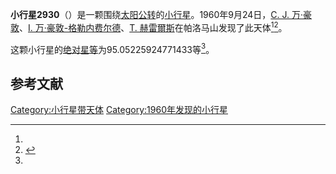 {{Infobox planet
| bgcolour = #FFFFC0
| name = 2930 Euripides
| symbol = 
| image = 
| caption = 
| discovery = yes
| discovery_ref = 
| discoverer = [[C._J._万·豪敦|C. J. 万·豪敦]]、[[I._万·豪敦-格勒内费尔德|I. 万·豪敦-格勒内费尔德]]、[[T._赫雷爾斯|T. 赫雷爾斯]]
| discovery_site = [[帕洛马山|帕洛马山]] 
| discovered = 1960年9月24日
| designations = yes
| mp_name = 
| named_after = 
| alt_names = 6554 P-L/ 1979 UX / 1983 PO
| mp_category = [[主带小行星|主带小行星]]
| orbit_ref = <ref name="a">[http://ssd.jpl.nasa.gov/sbdb.cgi?sstr=2930 2930 Euripides] {{Wayback|url=http://ssd.jpl.nasa.gov/sbdb.cgi?sstr=2930 |date=20210904162942 }}，小行星數據庫瀏覽器（JPL Small-Body Database Browser）－[[美国国家航空航天局|美国国家航空航天局]]喷气推进实验室</ref>
| epoch = 2456400.5 (2013年4月18日更新)
| aphelion = {{convert|2.845138793268955|AU|km|3|abbr=on|lk=out}}
| perihelion = {{convert|2.715090576933653|AU|km|3|abbr=on}}
| semimajor = {{convert|2.780114685101304|AU|km|3|abbr=on}}
| eccentricity = 0.023389002
| period = 1693.138536 [[日|日]]<br />4.64[[儒略年|儒略年]]
| avg_speed = 
| inclination = 4.060793166434351
| asc_node = 359.375690473378
| mean_anomaly = 
| arg_peri = 95.05225924771433
| satellites = 
| physical_characteristics = yes
| dimensions = 
| mass = 
| density = 
| surface_grav = 
| escape_velocity = 
| sidereal_day = 
| axial_tilt = 
| pole_ecliptic_lat = 
| pole_ecliptic_lon = 
| albedo = 
| temperatures= 
| temp_name1 = 
| mean_temp_1 = 
| max_temp_1 = 
| temp_name2 = 
| max_temp_2 = 
| spectral_type = 
| abs_magnitude = 95.05225924771433
}}

'''小行星2930'''（{{lang-en|2930 Euripides}}）是一颗围绕[[太阳|太阳]][[公转|公转]]的[[小行星|小行星]]。1960年9月24日，[[C._J._万·豪敦|C. J. 万·豪敦]]、[[I._万·豪敦-格勒内费尔德|I. 万·豪敦-格勒内费尔德]]、[[T._赫雷爾斯|T. 赫雷爾斯]]在帕洛马山发现了此天体<ref name="a" /><ref>{{cite news|title=小行星列表|url=http://cfa-www.harvard.edu/iau/lists/NumberedMPs.txt|accessdate=2013-07-08|newspaper=哈佛大学|archive-date=2008-05-17|archive-url=https://web.archive.org/web/20080517010638/http://cfa-www.harvard.edu/iau/lists/NumberedMPs.txt|dead-url=no}}</ref>。

这颗小行星的[[绝对星等|绝对星等]]为95.05225924771433等<ref name="a" />。

==参考文献==
{{reflist}}
{{Minor Planet Number|[[小行星2929|小行星2929]]|[[小行星2931|小行星2931]]}}

{{小天体}}

[[Category:小行星带天体|Category:小行星带天体]]
[[Category:1960年发现的小行星|Category:1960年发现的小行星]]

{{asteroid-stub}}
